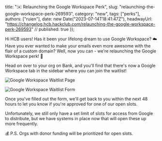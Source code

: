   title: "✉️ Relaunching the Google Workspace Perk",
  slug: "relaunching-the-google-workspace-perk-269593",
  category: "new",
  tags: ["perks"],
  authors: ["ruien"],
  date: new Date("2023-07-14T18:41:47Z"),
  headwayUrl: "https://changelog.hcb.hackclub.com/relaunching-the-google-workspace-perk-269593" // published: true
});

Hi HCB users! Has it been your lifelong dream to use Google Workspace? :cloud: Have you ever wanted to make your emails even more awesome with the flair of a custom domain? Well, now you can - we're relaunching the Google Workspace perk! :tada:

Head on over to your org on Bank, and you'll find that there's now a Google Workspace tab in the sidebar where you can join the waitlist!

![Google Workspace Waitlist Page](https://cloud.headwayapp.co/changelogs_images/images/big/000/111/240-ad5f23acd2033b3b86753eaad9419cb1ff597ec1.png)

![Google Workspace Waitlist Form](https://cloud.headwayapp.co/changelogs_images/images/big/000/111/241-7f71a5e97580a881539ed8753d968741afe70110.png)

Once you've filled out the form, we'll get back to you within the next 48 hours to let you know if you're approved for one of our open slots.

Unfortunately, we still only have a set limit of slots for access from Google to distribute, but we have systems in place now that will open these up more frequently.

:moneybag: P.S. Orgs with donor funding will be prioritized for open slots.
